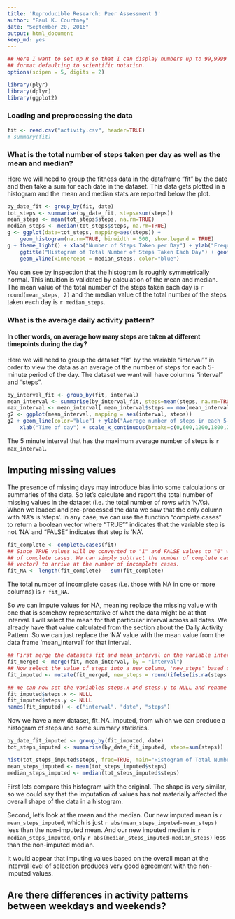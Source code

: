 ```yaml
---
title: 'Reproducible Research: Peer Assessment 1'
author: "Paul K. Courtney"
date: "September 20, 2016"
output: html_document
keep_md: yes
---
```


```r
## Here I want to set up R so that I can display numbers up to 99,9999 without the
## format defaulting to scientific notation.
options(scipen = 5, digits = 2)
```

```r
library(plyr)
library(dplyr)
library(ggplot2)
```
### Loading and preprocessing the data


```r
fit <- read.csv("activity.csv", header=TRUE)
# summary(fit)
```

### What is the total number of steps taken per day as well as the mean and median?

Here we will need to group the fitness data in the dataframe "fit" by the date and then take a sum for each date in the dataset. This data gets plotted in a histogram and the mean and median stats are reported below the plot.
```r
by_date_fit <- group_by(fit, date)
tot_steps <- summarise(by_date_fit, steps=sum(steps))
mean_steps <- mean(tot_steps$steps, na.rm=TRUE)
median_steps <- median(tot_steps$steps, na.rm=TRUE)
g <- ggplot(data=tot_steps, mapping=aes(steps)) + 
    geom_histogram(na.rm=TRUE, binwidth = 500, show.legend = TRUE)
g + theme_light() + xlab("Number of Steps Taken per Day") + ylab("Frequency") + 
    ggtitle("Histogram of Total Number of Steps Taken Each Day") + geom_vline(xintercept = mean_steps, color="red") +
    geom_vline(xintercept = median_steps, color="blue")
```

You can see by inspection that the histogram is roughly symmetrically normal. This intuition is validated by calculation of the mean and median. The mean value of the total number of the steps taken each day is `r round(mean_steps, 2)` and the median value of the total number of the steps taken each day is `r median_steps`.  

### What is the average daily activity pattern?
#### In other words, on average how many steps are taken at different timepoints during the day?

Here we will need to group the dataset "fit" by the variable "interval"" in order to view the data as an average of the number of steps for each 5-minute period of the day. The dataset we want will have columns "interval" and "steps".

```r
by_interval_fit <- group_by(fit, interval)
mean_interval <- summarise(by_interval_fit, steps=mean(steps, na.rm=TRUE))
max_interval <- mean_interval[ mean_interval$steps == max(mean_interval$steps, na.rm=TRUE), ]$interval
g2 <- ggplot(mean_interval, mapping = aes(interval, steps))
g2 + geom_line(color="blue") + ylab("Average number of steps in each 5-minute interval") +
    xlab("Time of day") + scale_x_continuous(breaks=c(0,600,1200,1800,2400), labels=c("12:00am","6:00am","12:00pm","6:00pm","12:00am")) + ggtitle("Time-series of the Average Number of Steps\n per 5-minute Interval During the Day")
```

The 5 minute interval that has the maximum average number of steps is `r max_interval`.

## Imputing missing values

The presence of missing days may introduce bias into some calculations or summaries of the data. So let's calculate and report the total number of missing values in the dataset (i.e. the total number of rows with 'NA's). When we loaded and pre-processed the data we saw that the only column with NA's is 'steps'. In any case, we can use the function "complete.cases" to return a boolean vector where "TRUE"" indicates that the variable step is not 'NA' and "FALSE" indicates that step is 'NA'.

```r
fit_complete <- complete.cases(fit)
## Since TRUE values will be converted to "1" and FALSE values to "0" we can use the function "sum" to infer the number 
## of complete cases. We can simply subtract the number of complete cases from the total number of cases (length of the
## vector) to arrive at the number of incomplete cases.
fit_NA <- length(fit_complete) - sum(fit_complete)
```

The total number of incomplete cases (i.e. those with NA in one or more columns) is `r fit_NA`.

So we can impute values for NA, meaning replace the missing value with one that is somehow representative of what the data might be at that interval. I will select the mean for that particular interval across all dates. We already have that value calculated from the section about the Daily Activity Pattern. So we can just replace the 'NA' value with the mean value from the data frame 'mean_interval' for that interval.

```r
## First merge the datasets fit and mean_interval on the variable interval
fit_merged <- merge(fit, mean_interval, by = "interval")
## Now select the value of steps into a new column, 'new_steps' based on whether steps.x is 'NA' or not
fit_imputed <- mutate(fit_merged, new_steps = round(ifelse(is.na(steps.x),steps.y,steps.x)))

## We can now set the variables steps.x and steps.y to NULL and rename "new_steps" to just "steps"
fit_imputed$steps.x <- NULL
fit_imputed$steps.y <- NULL
names(fit_imputed) <- c("interval", "date", "steps")
```

Now we have a new dataset, fit_NA_imputed, from which we can produce a histogram of steps and some summary statistics.

```r
by_date_fit_imputed <- group_by(fit_imputed, date)
tot_steps_imputed <- summarise(by_date_fit_imputed, steps=sum(steps))

hist(tot_steps_imputed$steps, freq=TRUE, main="Histogram of Total Number of Steps (Imputed) in a Day", xlab="Total Number of Imputed Steps in a Day", ylab="Frequency")
mean_steps_imputed <- mean(tot_steps_imputed$steps)
median_steps_imputed <- median(tot_steps_imputed$steps)
```

First lets compare this histogram with the original. The shape is very similar, so we could say that the imputation of values has not materially affected the overall shape of the data in a histogram.

Second, let's look at the mean and the median. Our new imputed mean is `r mean_steps_imputed`, which is just `r abs(mean_steps_imputed-mean_steps)` less than the non-imputed mean. And our new imputed median is `r median_steps_imputed`, only `r abs(median_steps_imputed-median_steps)` less than the non-imputed median.

It would appear that imputing values based on the overall mean at the interval level of selection produces very good agreement with the non-imputed values.

## Are there differences in activity patterns between weekdays and weekends?
